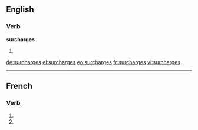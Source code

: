 ==English==

===Verb===
'''surcharges'''

# {{third-person singular of|surcharge}}

[[de:surcharges]]
[[el:surcharges]]
[[eo:surcharges]]
[[fr:surcharges]]
[[vi:surcharges]]

----
{{also|surchargés}}
==French==

===Verb=== 
{{fr-verb-form}}

# {{conjugation of|surcharger||2|s|pres|ind|lang=fr}}
# {{conjugation of|surcharger||2|s|pres|sub|lang=fr}}

{{rfc-auto}}